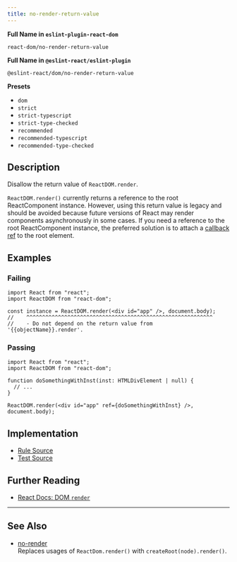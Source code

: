 ```yaml
---
title: no-render-return-value
---
```


**Full Name in `eslint-plugin-react-dom`**

```plain copy
react-dom/no-render-return-value
```

**Full Name in `@eslint-react/eslint-plugin`**

```plain copy
@eslint-react/dom/no-render-return-value
```

**Presets**

- `dom`
- `strict`
- `strict-typescript`
- `strict-type-checked`
- `recommended`
- `recommended-typescript`
- `recommended-type-checked`

## Description

Disallow the return value of `ReactDOM.render`.

`ReactDOM.render()` currently returns a reference to the root ReactComponent instance. However, using this return value is legacy and should be avoided because future versions of React may render components asynchronously in some cases. If you need a reference to the root ReactComponent instance, the preferred solution is to attach a [callback ref](https://react.dev/learn/manipulating-the-dom-with-refs) to the root element.

## Examples

### Failing

```tsx
import React from "react";
import ReactDOM from "react-dom";

const instance = ReactDOM.render(<div id="app" />, document.body);
//    ^^^^^^^^^^^^^^^^^^^^^^^^^^^^^^^^^^^^^^^^^^^^^^^^^^^^^^^^^^^
//    - Do not depend on the return value from '{{objectName}}.render'.
```

### Passing

```tsx
import React from "react";
import ReactDOM from "react-dom";

function doSomethingWithInst(inst: HTMLDivElement | null) {
  // ...
}

ReactDOM.render(<div id="app" ref={doSomethingWithInst} />, document.body);
```

## Implementation

- [Rule Source](https://github.com/Rel1cx/eslint-react/tree/main/packages/plugins/eslint-plugin-react-dom/src/rules/no-render-return-value.ts)
- [Test Source](https://github.com/Rel1cx/eslint-react/tree/main/packages/plugins/eslint-plugin-react-dom/src/rules/no-render-return-value.spec.ts)

## Further Reading

- [React Docs: DOM `render`](https://18.react.dev/reference/react-dom/render)

---

## See Also

- [no-render](./dom-no-render)\
  Replaces usages of `ReactDom.render()` with `createRoot(node).render()`.
